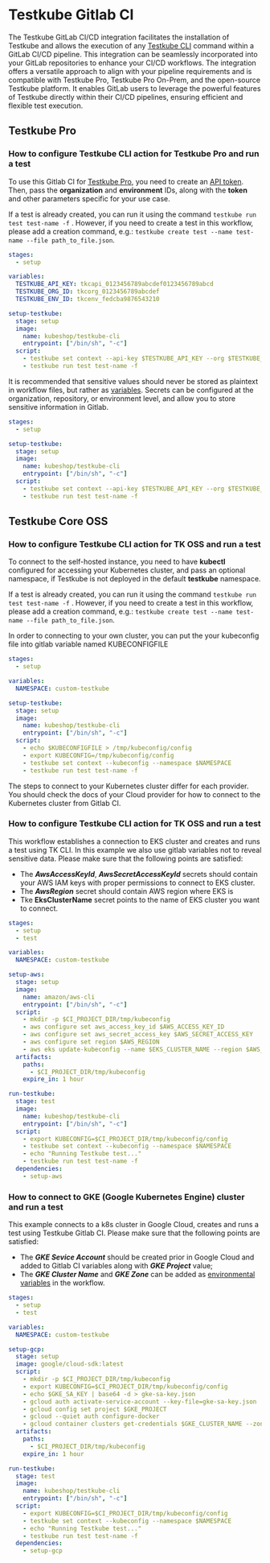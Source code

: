 
# Testkube Gitlab CI

<LegacyWarning />

The Testkube GitLab CI/CD integration facilitates the installation of Testkube and allows the execution of any [Testkube CLI](https://docs.testkube.io/cli/testkube) command within a GitLab CI/CD pipeline. This integration can be seamlessly incorporated into your GitLab repositories to enhance your CI/CD workflows.
The integration offers a versatile approach to align with your pipeline requirements and is compatible with Testkube Pro, Testkube Pro On-Prem, and the open-source Testkube platform. It enables GitLab users to leverage the powerful features of Testkube directly within their CI/CD pipelines, ensuring efficient and flexible test execution.

## Testkube Pro

### How to configure Testkube CLI action for Testkube Pro and run a test

To use this Gitlab CI for [Testkube Pro](https://app.testkube.io/), you need to create an [API token](https://docs.testkube.io/testkube-pro/articles/organization-management/#api-tokens).
Then, pass the **organization** and **environment** IDs, along with the **token** and other parameters specific for your use case.

If a test is already created, you can run it using the command `testkube run test test-name -f` . However, if you need to create a test in this workflow, please add a creation command, e.g.: `testkube create test --name test-name --file path_to_file.json`.

```yaml
stages:
  - setup

variables:
  TESTKUBE_API_KEY: tkcapi_0123456789abcdef0123456789abcd
  TESTKUBE_ORG_ID: tkcorg_0123456789abcdef
  TESTKUBE_ENV_ID: tkcenv_fedcba9876543210

setup-testkube:
  stage: setup
  image: 
    name: kubeshop/testkube-cli
    entrypoint: ["/bin/sh", "-c"]
  script:
    - testkube set context --api-key $TESTKUBE_API_KEY --org $TESTKUBE_ORG_ID --env $TESTKUBE_ENV_ID
    - testkube run test test-name -f
```

It is recommended that sensitive values should never be stored as plaintext in workflow files, but rather as [variables](https://docs.gitlab.com/ee/ci/variables/).  Secrets can be configured at the organization, repository, or environment level, and allow you to store sensitive information in Gitlab.

```yaml
stages:
  - setup

setup-testkube:
  stage: setup
  image: 
    name: kubeshop/testkube-cli
    entrypoint: ["/bin/sh", "-c"]
  script:
    - testkube set context --api-key $TESTKUBE_API_KEY --org $TESTKUBE_ORG_ID --env $TESTKUBE_ENV_ID
    - testkube run test test-name -f
 ```
## Testkube Core OSS

### How to configure Testkube CLI action for TK OSS and run a test

To connect to the self-hosted instance, you need to have **kubectl** configured for accessing your Kubernetes cluster, and pass an optional namespace, if Testkube is not deployed in the default **testkube** namespace. 

If a test is already created, you can run it using the command `testkube run test test-name -f` . However, if you need to create a test in this workflow, please add a creation command, e.g.: `testkube create test --name test-name --file path_to_file.json`.

In order to connecting to your own cluster, you can put the your kubeconfig file into gitlab variable named KUBECONFIGFILE

```yaml
stages:
  - setup

variables:
  NAMESPACE: custom-testkube

setup-testkube:
  stage: setup
  image: 
    name: kubeshop/testkube-cli
    entrypoint: ["/bin/sh", "-c"]
  script:
    - echo $KUBECONFIGFILE > /tmp/kubeconfig/config
    - export KUBECONFIG=/tmp/kubeconfig/config
    - testkube set context --kubeconfig --namespace $NAMESPACE
    - testkube run test test-name -f
```

The steps to connect to your Kubernetes cluster differ for each provider. You should check the docs of your Cloud provider for how to connect to the Kubernetes cluster from Gitlab CI.

### How to configure Testkube CLI action for TK OSS and run a test

This workflow establishes a connection to EKS cluster and creates and runs a test using TK CLI. In this example we also use gitlab variables not to reveal sensitive data. Please make sure that the following points are satisfied:
- The **_AwsAccessKeyId_**, **_AwsSecretAccessKeyId_** secrets should contain your AWS IAM keys with proper permissions to connect to EKS cluster.
- The **_AwsRegion_** secret should contain AWS region where EKS is
- Tke **EksClusterName** secret points to the name of EKS cluster you want to connect.

```yaml
stages:
  - setup
  - test

variables:
  NAMESPACE: custom-testkube

setup-aws:
  stage: setup
  image: 
    name: amazon/aws-cli
    entrypoint: ["/bin/sh", "-c"]
  script:
    - mkdir -p $CI_PROJECT_DIR/tmp/kubeconfig
    - aws configure set aws_access_key_id $AWS_ACCESS_KEY_ID
    - aws configure set aws_secret_access_key $AWS_SECRET_ACCESS_KEY
    - aws configure set region $AWS_REGION
    - aws eks update-kubeconfig --name $EKS_CLUSTER_NAME --region $AWS_REGION --kubeconfig $CI_PROJECT_DIR/tmp/kubeconfig/config
  artifacts:
    paths:
      - $CI_PROJECT_DIR/tmp/kubeconfig
    expire_in: 1 hour

run-testkube:
  stage: test
  image: 
    name: kubeshop/testkube-cli
    entrypoint: ["/bin/sh", "-c"]
  script:
    - export KUBECONFIG=$CI_PROJECT_DIR/tmp/kubeconfig/config
    - testkube set context --kubeconfig --namespace $NAMESPACE
    - echo "Running Testkube test..."
    - testkube run test test-name -f
  dependencies:
    - setup-aws

```
### How to connect to GKE (Google Kubernetes Engine) cluster and run a test 

This example connects to a k8s cluster in Google Cloud, creates and runs a test using Testkube Gitlab CI. Please make sure that the following points are satisfied:
- The **_GKE Sevice Account_** should be created prior in Google Cloud and added to Gitlab CI variables along with **_GKE Project_** value;
- The **_GKE Cluster Name_** and **_GKE Zone_** can be added as [environmental variables](https://docs.gitlab.com/ee/ci/variables/) in the workflow.

```yaml
stages:
  - setup
  - test

variables:
  NAMESPACE: custom-testkube

setup-gcp:
  stage: setup
  image: google/cloud-sdk:latest
  script:
    - mkdir -p $CI_PROJECT_DIR/tmp/kubeconfig
    - export KUBECONFIG=$CI_PROJECT_DIR/tmp/kubeconfig/config
    - echo $GKE_SA_KEY | base64 -d > gke-sa-key.json
    - gcloud auth activate-service-account --key-file=gke-sa-key.json
    - gcloud config set project $GKE_PROJECT
    - gcloud --quiet auth configure-docker
    - gcloud container clusters get-credentials $GKE_CLUSTER_NAME --zone $GKE_ZONE
  artifacts:
    paths:
      - $CI_PROJECT_DIR/tmp/kubeconfig
    expire_in: 1 hour

run-testkube:
  stage: test
  image: 
    name: kubeshop/testkube-cli
    entrypoint: ["/bin/sh", "-c"]
  script:
    - export KUBECONFIG=$CI_PROJECT_DIR/tmp/kubeconfig/config
    - testkube set context --kubeconfig --namespace $NAMESPACE
    - echo "Running Testkube test..."
    - testkube run test test-name -f
  dependencies:
    - setup-gcp
```

